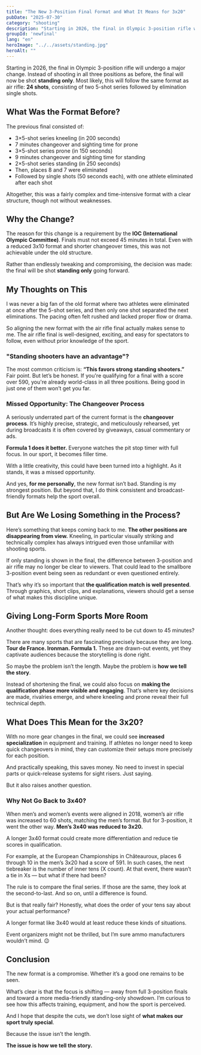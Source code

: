```yaml
---
title: "The New 3-Position Final Format and What It Means for 3x20"
pubDate: "2025-07-30"
category: "shooting"
description: "Starting in 2026, the final in Olympic 3-position rifle will be shot standing only. What this means for the discipline and what opportunities and risks I see."
groupId: 'newfinal'
lang: "en"
heroImage: "../../assets/standing.jpg"
heroAlt: ""
---
```


Starting in 2026, the final in Olympic 3-position rifle will undergo a major change. Instead of shooting in all three positions as before, the final will now be shot **standing only**. Most likely, this will follow the same format as air rifle: **24 shots**, consisting of two 5-shot series followed by elimination single shots.

## What Was the Format Before?

The previous final consisted of:

- 3×5-shot series kneeling (in 200 seconds)  
- 7 minutes changeover and sighting time for prone  
- 3×5-shot series prone (in 150 seconds)  
- 9 minutes changeover and sighting time for standing  
- 2×5-shot series standing (in 250 seconds)  
- Then, places 8 and 7 were eliminated  
- Followed by single shots (50 seconds each), with one athlete eliminated after each shot

Altogether, this was a fairly complex and time-intensive format with a clear structure, though not without weaknesses.

## Why the Change?

The reason for this change is a requirement by the **IOC (International Olympic Committee)**. Finals must not exceed 45 minutes in total. Even with a reduced 3x10 format and shorter changeover times, this was not achievable under the old structure.

Rather than endlessly tweaking and compromising, the decision was made: the final will be shot **standing only** going forward.

## My Thoughts on This

I was never a big fan of the old format where two athletes were eliminated at once after the 5-shot series, and then only one shot separated the next eliminations. The pacing often felt rushed and lacked proper flow or drama.

So aligning the new format with the air rifle final actually makes sense to me. The air rifle final is well-designed, exciting, and easy for spectators to follow, even without prior knowledge of the sport.

### "Standing shooters have an advantage"?

The most common criticism is: **“This favors strong standing shooters.”** Fair point. But let’s be honest. If you're qualifying for a final with a score over 590, you're already world-class in all three positions. Being good in just one of them won’t get you far.

### Missed Opportunity: The Changeover Process

A seriously underrated part of the current format is the **changeover process**. It’s highly precise, strategic, and meticulously rehearsed, yet during broadcasts it is often covered by giveaways, casual commentary or ads.

**Formula 1 does it better.** Everyone watches the pit stop timer with full focus. In our sport, it becomes filler time.

With a little creativity, this could have been turned into a highlight. As it stands, it was a missed opportunity.

And yes, **for me personally**, the new format isn’t bad. Standing is my strongest position. But beyond that, I do think consistent and broadcast-friendly formats help the sport overall.

## But Are We Losing Something in the Process?

Here’s something that keeps coming back to me. **The other positions are disappearing from view.** Kneeling, in particular visually striking and technically complex has always intrigued even those unfamiliar with shooting sports.

If only standing is shown in the final, the difference between 3-position and air rifle may no longer be clear to viewers. That could lead to the smallbore 3-position event being seen as redundant or even questioned entirely.

That’s why it’s so important that **the qualification match is well presented**. Through graphics, short clips, and explanations, viewers should get a sense of what makes this discipline unique.

## Giving Long-Form Sports More Room

Another thought: does everything really need to be cut down to 45 minutes?

There are many sports that are fascinating precisely because they are long. **Tour de France. Ironman. Formula 1.** These are drawn-out events, yet they captivate audiences because the storytelling is done right.

So maybe the problem isn’t the length. Maybe the problem is **how we tell the story**.

Instead of shortening the final, we could also focus on **making the qualification phase more visible and engaging**. That’s where key decisions are made, rivalries emerge, and where kneeling and prone reveal their full technical depth.

## What Does This Mean for the 3x20?

With no more gear changes in the final, we could see **increased specialization** in equipment and training. If athletes no longer need to keep quick changeovers in mind, they can customize their setups more precisely for each position.

And practically speaking, this saves money. No need to invest in special parts or quick-release systems for sight risers. Just saying.

But it also raises another question.

### Why Not Go Back to 3x40?

When men’s and women’s events were aligned in 2018, women’s air rifle was increased to 60 shots, matching the men’s format. But for 3-position, it went the other way. **Men’s 3x40 was reduced to 3x20.**

A longer 3x40 format could create more differentiation and reduce tie scores in qualification.

For example, at the European Championships in Châteauroux, places 6 through 10 in the men’s 3x20 had a score of 591. In such cases, the next tiebreaker is the number of inner tens (X count). At that event, there wasn’t a tie in Xs — but what if there had been?

The rule is to compare the final series. If those are the same, they look at the second-to-last. And so on, until a difference is found.

But is that really fair? Honestly, what does the order of your tens say about your actual performance?

A longer format like 3x40 would at least reduce these kinds of situations.

Event organizers might not be thrilled, but I’m sure ammo manufacturers wouldn’t mind. 😉

## Conclusion

The new format is a compromise. Whether it’s a good one remains to be seen.

What’s clear is that the focus is shifting — away from full 3-position finals and toward a more media-friendly standing-only showdown. I’m curious to see how this affects training, equipment, and how the sport is perceived.

And I hope that despite the cuts, we don’t lose sight of **what makes our sport truly special**.

Because the issue isn’t the length.

**The issue is how we tell the story.**
